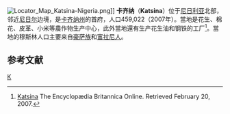 [[File:Locator_Map_Katsina-Nigeria.png|right]]]]
'''卡齐纳'''（'''Katsina'''）位于[[尼日利亚|尼日利亚]]北部，邻近[[尼日尔|尼日尔]]边境，是[[卡齐纳州|卡齐纳州]]的首府，人口459,022（2007年）。當地是花生、棉花、皮革、小米等農作物生产中心，此外當地還有生产花生油和钢铁的工厂<ref name="britannica">[http://www.britannica.com/blackhistory/article-9044857 Katsina] {{Wayback|url=http://www.britannica.com/blackhistory/article-9044857 |date=20080126173218 }} The Encyclopædia Britannica Online. Retrieved February 20, 2007.</ref>。當地的穆斯林人口主要来自[[豪萨族|豪萨族]]和[[富拉尼人|富拉尼人]]。

==参考文献==
{{reflist}}

{{Nigeria-geo-stub}}
{{coord|display=title}}
[[Category:尼日利亚城市|K]]